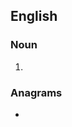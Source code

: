 {{also|roll-overs}}
==English==

===Noun===
{{head|en|noun plural form}}

# {{plural of|rollover|lang=en}}

===Anagrams===
* {{anagrams|en|rolls over}}